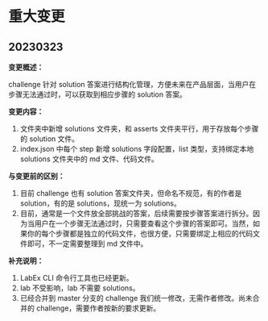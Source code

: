 # 重大变更

## 20230323

**变更概述：**

challenge 针对 solution 答案进行结构化管理，方便未来在产品层面，当用户在步骤无法通过时，可以获取到相应步骤的 solution 答案。

**变更内容：**

1. 文件夹中新增 solutions 文件夹，和 asserts 文件夹平行，用于存放每个步骤的 solution 文件。
2. index.json 中每个 step 新增 solutions 字段配置，list 类型，支持绑定本地 solutions 文件夹中的 md 文件、代码文件。

**与变更前的区别：**

1. 目前 challenge 也有 solution 答案文件夹，但命名不规范，有的作者是 solution，有的是 solutions，现统一为 solutions。
2. 目前，通常是一个文件放全部挑战的答案，后续需要按步骤答案进行拆分。因为当用户在一个步骤无法通过时，只需要查看这个步骤的答案即可。当然，如果你的每个步骤都是独立的代码文件，也很方便，只需要绑定上相应的代码文件即可，不一定需要整理到 md 文件中。

**补充说明：**

1. LabEx CLI 命令行工具也已经更新。
2. lab 不受影响，lab 不需要 solutions。
3. 已经合并到 master 分支的 challenge 我们统一修改，无需作者修改。尚未合并的 challenge，需要作者按新的要求更新。
